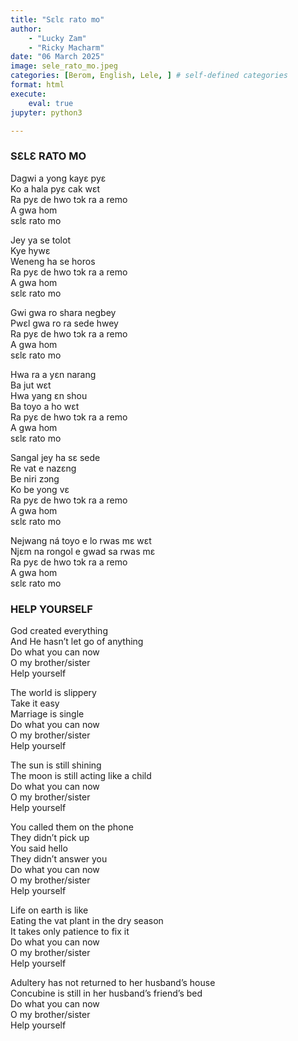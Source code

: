 ```yaml
---
title: "Sɛlɛ rato mo"
author: 
    - "Lucky Zam"
    - "Ricky Macharm"
date: "06 March 2025"
image: sele_rato_mo.jpeg
categories: [Berom, English, Lele, ] # self-defined categories
format: html
execute:
    eval: true
jupyter: python3

---
```


:::: {.panel-tabset}

### SƐLƐ RATO MO
Dagwi a yong kayɛ pyɛ <br> 
Ko a hala pyɛ cak wɛt <br>
Ra pyɛ de hwo tɔk ra a remo <br>
A gwa hom <br>
sɛlɛ rato mo <br>

Jey ya se tolot <br>
Kye hywɛ <br>
Weneng ha se horos <br>
Ra pyɛ de hwo tɔk ra a remo <br>
A gwa hom <br>
sɛlɛ rato mo <br>

Gwi gwa ro shara negbey <br>
Pwɛl gwa ro ra sede hwey <br>
Ra pyɛ de hwo tɔk ra a remo <br>
A gwa hom <br>
sɛlɛ rato mo <br>

Hwa ra a yɛn narang <br>
Ba jut wɛt <br>
Hwa yang ɛn shou <br>
Ba toyo a ho wɛt <br>
Ra pyɛ de hwo tɔk ra a remo <br>
A gwa hom <br>
sɛlɛ rato mo <br>

Sangal jey ha sɛ sede <br>
Re vat e nazɛng <br>
Be niri zɔng <br>
Ko be yong vɛ <br>
Ra pyɛ de hwo tɔk ra a remo <br>
A gwa hom <br>
sɛlɛ rato mo <br>

Nejwang ná toyo e lo rwas mɛ wɛt <br>
Njɛm na rongol e gwad sa rwas mɛ <br>
Ra pyɛ de hwo tɔk ra a remo <br>
A gwa hom <br>
sɛlɛ rato mo <br>


### HELP YOURSELF    
God created everything <br>
And He hasn't let go of anything <br>
Do what you can now <br>
O my brother/sister <br>
Help yourself <br>

The world is slippery <br>
Take it easy <br>
Marriage is single <br>
Do what you can now <br>
O my brother/sister <br>
Help yourself <br>

The sun is still shining <br>
The moon is still acting like a child <br>
Do what you can now <br>
O my brother/sister <br>
Help yourself <br>

You called them on the phone <br>
They didn't pick up <br>
You said hello <br>
They didn't answer you <br>
Do what you can now <br>
O my brother/sister <br>
Help yourself <br>

Life on earth is like <br>
Eating the vat plant in the dry season <br>
It takes only patience to fix it <br>
Do what you can now <br>
O my brother/sister <br>
Help yourself <br>

Adultery has not returned to her husband's house <br>
Concubine is still in her husband's friend's bed <br>
Do what you can now <br>
O my brother/sister <br>
Help yourself <br>
::::





